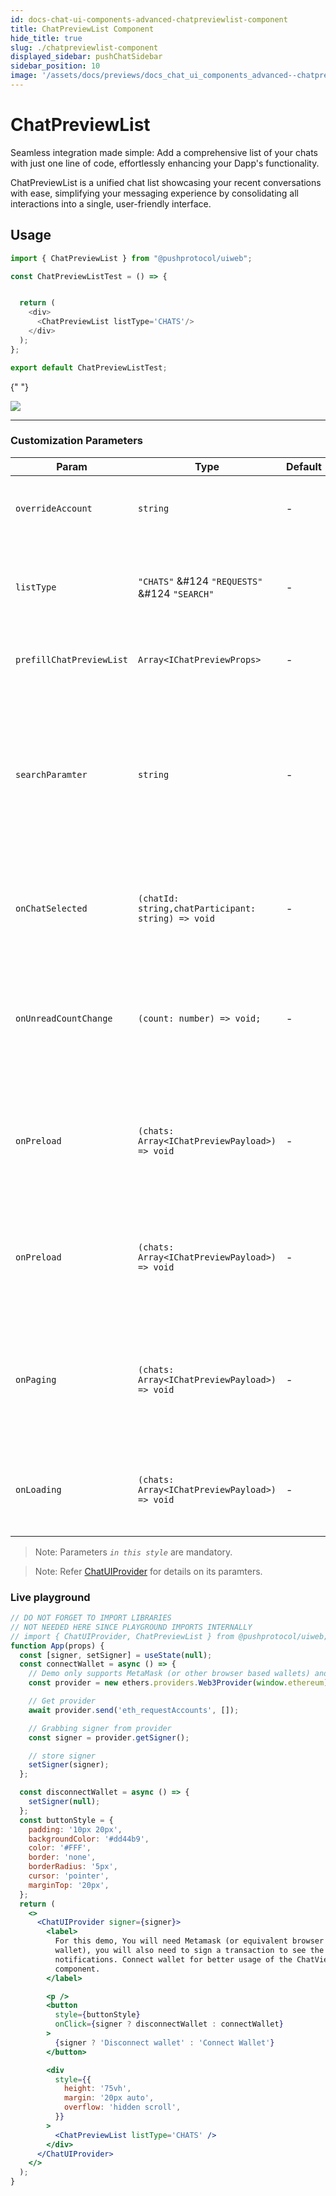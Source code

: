 ```yaml
---
id: docs-chat-ui-components-advanced-chatpreviewlist-component
title: ChatPreviewList Component
hide_title: true
slug: ./chatpreviewlist-component
displayed_sidebar: pushChatSidebar
sidebar_position: 10
image: '/assets/docs/previews/docs_chat_ui_components_advanced--chatpreviewlist_component.png'
---
```


# ChatPreviewList

Seamless integration made simple: Add a comprehensive list of your chats with just one line of code, effortlessly enhancing your Dapp's functionality.

ChatPreviewList is a unified chat list showcasing your recent conversations with ease, simplifying your messaging experience by consolidating all interactions into a single, user-friendly interface.

<head>
  <title>
    {`ChatPreviewList | UI Components (@pushprotocol/uiweb) | Push Chat | Push
    Documentation`}
  </title>
</head>


## Usage

<Tabs className="codetabs" groupId="code-examples">
  <TabItem value="react" attributes={{className: "codetab react"}} default>

```typescript
import { ChatPreviewList } from "@pushprotocol/uiweb";

const ChatPreviewListTest = () => {


  return (
    <div>
      <ChatPreviewList listType='CHATS'/>
    </div>
  );
};

export default ChatPreviewListTest;
```

{" "}

<ModalContainer>
  <img
    src={
      require('/static/assets/docs/chat/ui-components/advanced/integrate-advanced-chatpreviewlist-component/chat-preview-list.png')
        .default
    }
  />
</ModalContainer>

  </TabItem>
</Tabs>

---

### Customization Parameters

| Param                    | Type                                               | Default | Remarks                                                                                                           |
| ------------------------ | -------------------------------------------------- | ------- | ----------------------------------------------------------------------------------------------------------------- |
| `overrideAccount`        | `string`                                           | -       | override the connected user account                                                                               |
| `listType`               | `"CHATS"` &#124 `"REQUESTS"` &#124 `"SEARCH"`      | -       | type of chat list that needs to be fetched and displayed                                                          |
| `prefillChatPreviewList` | `Array<IChatPreviewProps>`                         | -       | shows a fixed set of chat objects                                                                                 |
| `searchParamter`         | `string`                                           | -       | chatId or ens or address of users whos chat needs to be searched. The listType for searching should be `"SEARCH"` |
| `onChatSelected`         | `(chatId: string,chatParticipant: string) => void` | -       | custom function which triggered when any chat is selected                                                         |
| `onUnreadCountChange`    | `(count: number) => void;`                         | -       | custom function which triggered when new messages are received in any chat                                        |
| `onPreload`              | `(chats: Array<IChatPreviewPayload>) => void`      | -       | custom function which is triggered when chats are loaded for the first time                                       |
| `onPreload`              | `(chats: Array<IChatPreviewPayload>) => void`      | -       | custom function which is triggered when chats are loaded for the first time                                       |
| `onPaging`               | `(chats: Array<IChatPreviewPayload>) => void`      | -       | custom function which is triggered when more chats are loaded on scrolling down                                   |
| `onLoading`              | `(chats: Array<IChatPreviewPayload>) => void`      | -       | custom function which is triggered when chats are loading                                                         |

> Note: Parameters _`in this style`_ are mandatory.

> Note: Refer [ChatUIProvider](/docs/chat/ui-components/Advanced/ChatUIProvider/) for details on its paramters.

### Live playground

```jsx live customPropMinimized = 'true'
// DO NOT FORGET TO IMPORT LIBRARIES
// NOT NEEDED HERE SINCE PLAYGROUND IMPORTS INTERNALLY
// import { ChatUIProvider, ChatPreviewList } from @pushprotocol/uiweb;
function App(props) {
  const [signer, setSigner] = useState(null);
  const connectWallet = async () => {
    // Demo only supports MetaMask (or other browser based wallets) and gets provider that injects as window.ethereum into each page
    const provider = new ethers.providers.Web3Provider(window.ethereum);

    // Get provider
    await provider.send('eth_requestAccounts', []);

    // Grabbing signer from provider
    const signer = provider.getSigner();

    // store signer
    setSigner(signer);
  };

  const disconnectWallet = async () => {
    setSigner(null);
  };
  const buttonStyle = {
    padding: '10px 20px',
    backgroundColor: '#dd44b9',
    color: '#FFF',
    border: 'none',
    borderRadius: '5px',
    cursor: 'pointer',
    marginTop: '20px',
  };
  return (
    <>
      <ChatUIProvider signer={signer}>
        <label>
          For this demo, You will need Metamask (or equivalent browser injected
          wallet), you will also need to sign a transaction to see the
          notifications. Connect wallet for better usage of the ChatViewList
          component.
        </label>

        <p />
        <button
          style={buttonStyle}
          onClick={signer ? disconnectWallet : connectWallet}
        >
          {signer ? 'Disconnect wallet' : 'Connect Wallet'}
        </button>

        <div
          style={{
            height: '75vh',
            margin: '20px auto',
            overflow: 'hidden scroll',
          }}
        >
          <ChatPreviewList listType='CHATS' />
        </div>
      </ChatUIProvider>
    </>
  );
}
```
